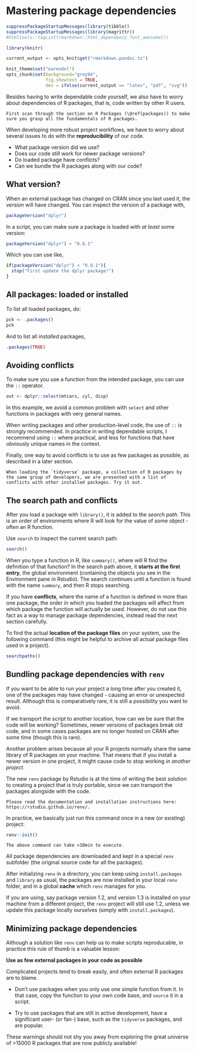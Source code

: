# Mastering package dependencies {#masteringpackages}

```r
suppressPackageStartupMessages(library(tibble))
suppressPackageStartupMessages(library(magrittr))
#htmltools::tagList(rmarkdown::html_dependency_font_awesome())

library(knitr)

current_output <- opts_knit$get("rmarkdown.pandoc.to")

knit_theme$set("earendel")
opts_chunk$set(background="grey94", 
               fig.showtext = TRUE,
               dev = ifelse(current_output == "latex", "pdf", "svg"))
```



Besides having to write dependable code yourself, we also have to worry about dependencies of R packages, that is, code written by other R users.


```block2

First scan through the section on R Packages (\@ref(packages)) to make sure you grasp all the fundamentals of R packages.

```

When developing more robust project workflows, we have to worry about several issues to do with the **reproducibility** of our code. 

- What package version did we use? 
- Does our code still work for newer package versions?
- Do loaded package have conflicts?
- Can we bundle the R packages along with our code?



## What version?

When an external package has changed on CRAN since you last used it, the *version* will have changed. You can inspect the version of a package with,

```r
packageVersion("dplyr")
```

In a script, you can make sure a package is loaded with *at least* some version:

```r
packageVersion("dplyr") > "0.8.1"
```

Which you can use like,

```r
if(packageVersion("dplyr") < "0.8.1"){
  stop("First update the dplyr package!")
}
```



## All packages: loaded or installed

To list all loaded packages, do:

```r
pck <- .packages()
pck
```

And to list all *installed* packages,

```r
.packages(TRUE)
```



## Avoiding conflicts {#avoidconflicts}

To make sure you use a function from the intended package, you can use the `::` operator. 

```r
out <- dplyr::select(mtcars, cyl, disp)
```

In this example, we avoid a common problem with `select` and other functions in packages with very general names.

When writing packages and other production-level code, the use of `::` is strongly recommended. In practice in writing dependable scripts, I recommend using `::` where practical, and less for functions that have obviously unique names in the context.

Finally, one way to avoid conflicts is to use as few packages as possible, as described in a later section.

```block2
When loading the `tidyverse` package, a collection of R packages by the same group of developers, we are presented with a list of conflicts with other installed packages. Try it out.
```



## The search path and conflicts {#searchpath}

After you load a package with `library()`, it is added to the *search path*. This is an order of environments where R will look for the value of some object - often an R function.

Use `search` to inspect the current search path:

```r
search()
```

When you type a function in R, like `summary()`, where will R find the definition of that function? In the search path above, it **starts at the first entry**, the global environment (containing the objects you see in the Environment pane in Rstudio). The search continues until a function is found with the name `summary`, and then R stops searching.

If you have **conflicts**, where the name of a function is defined in more than one package, the order in which you loaded the packages will affect from which package the function will actually be used. However, do not use this fact as a way to manage package dependencies, instead read the next section carefully.

To find the actual **location of the package files** on your system, use the following command (this might be helpful to archive all actual package files used in a project).

```r
searchpaths()
```




## Bundling package dependencies with `renv`


If you want to be able to run your project a long time after you created it, one of the packages may have changed - causing an error or unexpected result. Although this is comparatively rare, it is still a possibility you want to avoid.

If we transport the script to another location, how can we be sure that the code will be working? Sometimes, newer versions of packages break old code, and in some cases packages are no longer hosted on CRAN after some time (though this is rare).

Another problem arises because all your R projects normally share the same library of R packages on your machine. That means that if you install a newer version in one project, it might cause code to stop working *in another project*. 

The new `renv` package by Rstudio is at the time of writing the best solution to creating a project that is truly portable, since we can transport the packages alongside with the code.

```block2
Please read the documentation and installation instructions here: https://rstudio.github.io/renv/.
```

In practice, we basically just run this command once in a new (or existing) project:

```r
renv::init()
```

```block2
The above command can take >10min to execute.
```

All package dependencies are downloaded and kept in a special `renv` subfolder (the original source code for all the packages).

After initializing `renv` in a directory, you can keep using `install.packages` and `library` as usual, the packages are now installed in your local `renv` folder, and in a global **cache** which `renv` manages for you.

If you are using, say package version 1.2, and version 1.3 is installed on your machine from a different project, the `renv` project will still use 1.2, unless we update this package locally ourselves (simply with `install.packages`).



## Minimizing package dependencies

Although a solution like `renv` can help us to make scripts reproducable, in practice this rule of thumb is a valuable lesson:

**Use as few external packages in your code as possible**

Complicated projects tend to break easily, and often external R packages are to blame. 

- Don't use packages when you only use one simple function from it. In that case, copy the function to your own code base, and `source` it in a script.

- Try to use packages that are still in active development, have a significant user- (or fan-) base, such as the `tidyverse` packages, and are popular.

These warnings should not shy you away from exploring the great universe of >15000 R packages that are now publicly available!









